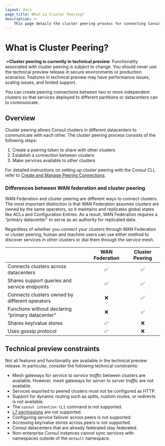 ```yaml
---
layout: docs
page_title: What is Cluster Peering?
description: >-
    This page details the cluster peering process for connecting Consul clusters across datacenters, including differences between cluster peering and the similar concept of WAN federation.
---
```


# What is Cluster Peering?

->**Cluster peering is currently in technical preview**: Functionality associated with cluster peering is subject to change. You should never use the technical preview release in secure environments or production scenarios. Features in technical preview may have performance issues, scaling issues, and limited support.

You can create peering connections between two or more independent clusters so that services deployed to different partitions or datacenters can to communicate.

## Overview

Cluster peering allows Consul clusters in different datacenters to communicate with each other. The cluster peering process consists of the following steps:
1. Create a peering token to share with other clusters
1. Establish a connection between clusters
1. Make services available to other clusters

For detailed instructions on setting up cluster peering with the Consul CLI, refer to [Create and Manage Peering Connections](/docs/connect/cluster-peering/create-manage-peering).

### Differences between WAN federation and cluster peering

WAN Federation and cluster peering are different ways to connect clusters. The most important distinction is that WAN Federation assumes clusters are owned by the same operators, so it maintains and replicates global states like ACLs and Configuration Entries. As a result, WAN Federation requires a “primary datacenter" to serve as an authority for replicated data.

Regardless of whether you connect your clusters through WAN Federation or cluster peering, human and machine users can use either method to discover services in other clusters or dial them through the service mesh.

|                                                  | WAN Federation | Cluster Peering |
| :----------------------------------------------- | :------------: | :-------------: |
| Connects clusters across datacenters             |    &#9989;     |    &#9989;      |
| Shares support queries and service endpoints     |    &#9989;     |    &#9989;      |
| Connects clusters owned by different operators   |    &#10060;    |    &#9989;      |
| Functions without declaring “primary datacenter” |    &#10060;    |    &#9989;      |
| Shares key/value stores                          |    &#9989;     |    &#10060;     |
| Uses gossip protocol                             |    &#9989;     |    &#10060;     |

## Technical preview constraints
Not all features and functionality are available in the technical preview release. In particular, consider the following technical constraints:

- Mesh gateways for _service to service traffic_ between clusters are available. However, mesh gateways for _server to server traffic_ are not available.
- Services exported to peered clusters must not be configured as HTTP.
- Support for dynamic routing such as splits, custom routes, or redirects is not available.
- The `consul intention CLI` command is not supported.
- [L7 permissions](/docs/connect/l7-traffic) are not supported.
- Configuring service failover across peers is not supported.
- Accessing key/value stores across peers is not supported.
- Consul datacenters that are already federated stay federated.
- Non-enterprise Consul instances cannot sync services with namespaces outside of the `default` namespace.
